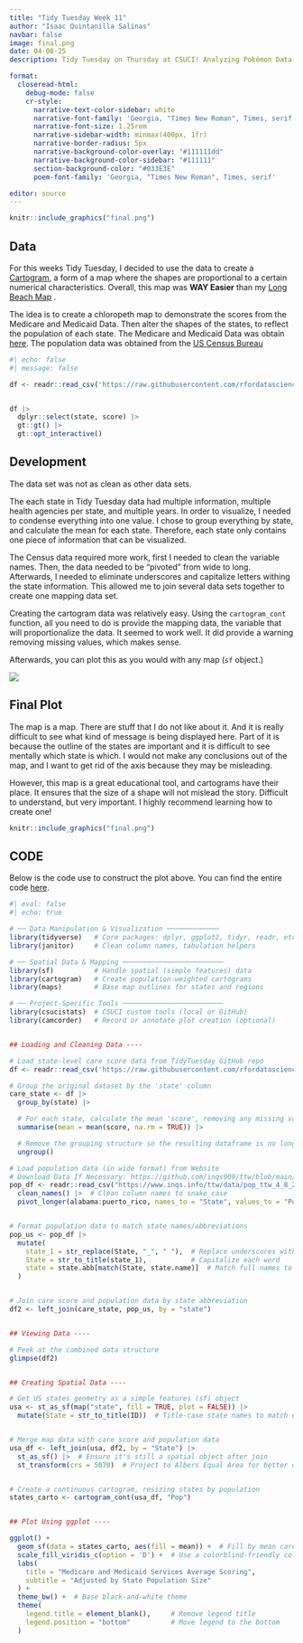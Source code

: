```yaml
---
title: "Tidy Tuesday Week 11"
author: "Isaac Quintanilla Salinas"
navbar: false
image: final.png
date: 04-08-25
description: Tidy Tuesday on Thursday at CSUCI! Analyzing Pokémon Data! 

format:
  closeread-html:
    debug-mode: false
    cr-style:
      narrative-text-color-sidebar: white
      narrative-font-family: 'Georgia, "Times New Roman", Times, serif'
      narrative-font-size: 1.25rem
      narrative-sidebar-width: minmax(400px, 1fr)
      narrative-border-radius: 5px
      narrative-background-color-overlay: "#111111dd"
      narrative-background-color-sidebar: "#111111"
      section-background-color: "#033E3E"
      poem-font-family: 'Georgia, "Times New Roman", Times, serif'

editor: source
---
```



```r
knitr::include_graphics("final.png")
```

:::{.cr-section}

:::{focus-on="cr-fw"}
# Data
:::

For this weeks Tidy Tuesday, I decided to use the data to create a [Cartogram](https://en.wikipedia.org/wiki/Cartogram), a form of a map where the shapes are proportional to a certain numerical characteristics. Overall, this map was **WAY Easier** than my [Long Beach Map](https://www.inqs.info/ttw/posts/wk_3_4_25/) .

The idea is to create a chloropeth map to demonstrate the scores from the Medicare and Medicaid Data. Then alter the shapes of the states, to reflect the population of each state. The Medicare and Medicaid Data was obtain [here](https://github.com/rfordatascience/tidytuesday/blob/main/data/2025/2025-04-08/readme.md). The population data was obtained from the [US Census Bureau](https://data.census.gov/)

:::{#cr-fw}

```r
#| echo: false
#| message: false

df <- readr::read_csv('https://raw.githubusercontent.com/rfordatascience/tidytuesday/main/data/2025/2025-04-08/care_state.csv') 


df |> 
  dplyr::select(state, score) |> 
  gt::gt() |>
  gt::opt_interactive() 
```


:::
:::


:::{.cr-section layout="sidebar-left"}

:::{focus-on="cr-walk"}
# Development
:::


The data set was not as clean as other data sets.

The each state in Tidy Tuesday data had multiple information, multiple health agencies per state, and multiple years. In order to visualize, I needed to condense everything into one value. I chose to group everything by state, and calculate the mean for each state. Therefore, each state only contains one piece of information that can be visualized.

The Census data required more work, first I needed to clean the variable names. Then, the data needed to be "pivoted" from wide to long. Afterwards, I needed to eliminate underscores and capitalize letters withing the state information. This allowed me to join several data sets together to create one mapping data set.

Creating the cartogram data was relatively easy. Using the `cartogram_cont` function, all you need to do is provide the mapping data, the variable that will proportionalize the data. It seemed to work well. It did provide a warning removing missing values, which makes sense.

Afterwards, you can plot this as you would with any map (`sf` object.)



:::{#cr-walk}
![](final.gif)
:::
:::



:::{.cr-section layout="sidebar-left"}

:::{focus-on="cr-twilight"}
# Final Plot
:::


The map is a map. There are stuff that I do not like about it. And it is really difficult to see what kind of message is being displayed here. Part of it is because the outline of the states are important and it is difficult to see mentally which state is which. I would not make any conclusions out of the map, and I want to get rid of the axis because they may be misleading.

However, this map is a great educational tool, and cartograms have their place. It ensures that the size of a shape will not mislead the story. Difficult to understand, but very important. I highly recommend learning how to create one!

:::{#cr-twilight}

```r
knitr::include_graphics("final.png")
```


:::
:::


## CODE

Below is the code use to construct the plot above. You can find the entire code [here](https://github.com/inqs909/ttw/blob/main/posts/wk_4_1_25/plot_code.R).




```r
#| eval: false
#| echo: true

# ── Data Manipulation & Visualization ─────────────
library(tidyverse)   # Core packages: dplyr, ggplot2, tidyr, readr, etc.
library(janitor)     # Clean column names, tabulation helpers

# ── Spatial Data & Mapping ─────────────────────────
library(sf)          # Handle spatial (simple features) data
library(cartogram)   # Create population-weighted cartograms
library(maps)        # Base map outlines for states and regions

# ── Project-Specific Tools ─────────────────────────
library(csucistats)  # CSUCI custom tools (local or GitHub)
library(camcorder)   # Record or annotate plot creation (optional)


## Loading and Cleaning Data ----

# Load state-level care score data from TidyTuesday GitHub repo
df <- readr::read_csv('https://raw.githubusercontent.com/rfordatascience/tidytuesday/main/data/2025/2025-04-08/care_state.csv') 

# Group the original dataset by the 'state' column
care_state <- df |> 
  group_by(state) |> 

  # For each state, calculate the mean 'score', removing any missing values (NA)
  summarise(mean = mean(score, na.rm = TRUE)) |> 

  # Remove the grouping structure so the resulting dataframe is no longer grouped
  ungroup()

# Load population data (in wide format) from Website
# Download Data If Necessary: https://github.com/inqs909/ttw/blob/main/data/pop_ttw_4_8_25.csv
pop_df <- readr::read_csv("https://www.inqs.info/ttw/data/pop_ttw_4_8_25.csv") |> 
  clean_names() |>  # Clean column names to snake_case
  pivot_longer(alabama:puerto_rico, names_to = "State", values_to = "Pop")  # Reshape from wide to long


# Format population data to match state names/abbreviations
pop_us <- pop_df |> 
  mutate(
    state_1 = str_replace(State, "_", " "),  # Replace underscores with spaces
    State = str_to_title(state_1),           # Capitalize each word
    state = state.abb[match(State, state.name)]  # Match full names to 2-letter abbreviations
  )


# Join care score and population data by state abbreviation
df2 <- left_join(care_state, pop_us, by = "state")


## Viewing Data ----

# Peek at the combined data structure
glimpse(df2)


## Creating Spatial Data ----

# Get US states geometry as a simple features (sf) object
usa <- st_as_sf(map("state", fill = TRUE, plot = FALSE)) |> 
  mutate(State = str_to_title(ID))  # Title-case state names to match other data


# Merge map data with care score and population data
usa_df <- left_join(usa, df2, by = "State") |> 
  st_as_sf() |>  # Ensure it's still a spatial object after join
  st_transform(crs = 5070)  # Project to Albers Equal Area for better distortion handling


# Create a continuous cartogram, resizing states by population
states_carto <- cartogram_cont(usa_df, "Pop")


## Plot Using ggplot ----

ggplot() +
  geom_sf(data = states_carto, aes(fill = mean)) +  # Fill by mean care score
  scale_fill_viridis_c(option = 'D') +  # Use a colorblind-friendly color scale
  labs(
    title = "Medicare and Medicaid Services Average Scoring",
    subtitle = "Adjusted by State Population Size"
  ) +
  theme_bw() +  # Base black-and-white theme
  theme(
    legend.title = element_blank(),     # Remove legend title
    legend.position = "bottom"          # Move legend to the bottom
  )



```